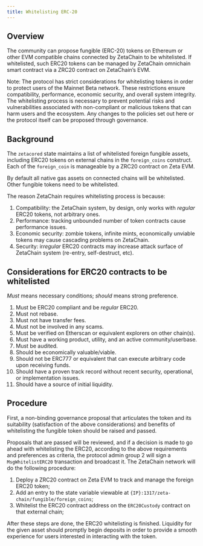 ```yaml
---
title: Whitelisting ERC-20
---
```


## Overview

The community can propose fungible (ERC-20) tokens on Ethereum or other EVM
compatible chains connected by ZetaChain to be whitelisted. If whitelisted, such
ERC20 tokens can be managed by ZetaChain omnichain smart contract via a ZRC20
contract on ZetaChain’s EVM.

Note: The protocol has strict considerations for whitelisting tokens in order to
protect users of the Mainnet Beta network. These restrictions ensure
compatibility, performance, economic security, and overall system integrity. The
whitelisting process is necessary to prevent potential risks and vulnerabilities
associated with non-compliant or malicious tokens that can harm users and the
ecosystem. Any changes to the policies set out here or the protocol itself can
be proposed through governance.

## Background

The `zetacored` state maintains a list of whitelisted foreign fungible assets,
including ERC20 tokens on external chains in the `foreign_coins` construct. Each
of the `foreign_coin` is manageable by a ZRC20 contract on Zeta EVM.

By default all native gas assets on connected chains will be whitelisted. Other
fungible tokens need to be whitelisted.

The reason ZetaChain requires whitelisting process is because:

1. Compatibility: the ZetaChain system, by design, only works with _regular_
   ERC20 tokens, not arbitrary ones.
2. Performance: tracking unbounded number of token contracts cause performance
   issues.
3. Economic security: zombie tokens, infinite mints, economically unviable
   tokens may cause cascading problems on ZetaChain.
4. Security: ir*regular* ERC20 contracts may increase attack surface of
   ZetaChain system (re-entry, self-destruct, etc).

## Considerations for ERC20 contracts to be whitelisted

_Must_ means necessary conditions; _should_ means strong preference.

1. Must be ERC20 compliant and be _regular_ ERC20.
2. Must not rebase.
3. Must not have transfer fees.
4. Must not be involved in any scams.
5. Must be verified on Etherscan or equivalent explorers on other chain(s).
6. Must have a working product, utility, and an active community/userbase.
7. Must be audited.
8. Should be economically valuable/viable.
9. Should not be ERC777 or equivalent that can execute arbitrary code upon
   receiving funds.
10. Should have a proven track record without recent security, operational, or
    implementation issues.
11. Should have a source of initial liquidity.

## Procedure

First, a non-binding governance proposal that articulates the token and its
suitability (satisfaction of the above considerations) and benefits of
whitelisting the fungible token should be raised and passed.

Proposals that are passed will be reviewed, and if a decision is made to go
ahead with whitelisting the ERC20, according to the above requirements and
preferences as criteria, the protocol admin group 2 will sign a
`MsgWhitelistERC20` transaction and broadcast it. The ZetaChain network will do
the following procedure:

1. Deploy a ZRC20 contract on Zeta EVM to track and manage the foreign ERC20
   token;
2. Add an entry to the state variable viewable at
   `{IP}:1317/zeta-chain/fungible/foreign_coins`;
3. Whitelist the ERC20 contract address on the `ERC20Custody` contract on that
   external chain;

After these steps are done, the ERC20 whitelisting is finished. Liquidity for
the given asset should promptly begin deposits in order to provide a smooth
experience for users interested in interacting with the token.
